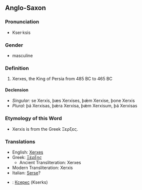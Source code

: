 ==Anglo-Saxon==

===Pronunciation===
*Kser·ksis

===Gender===
*masculine

===Definition===
#Xerxes, the King of Persia from 485 BC to 465 BC

====Declension====
*''Singular:'' se Xerxis, þæs Xerxises, þǽm Xerxise, þone Xerxis
*''Plural:'' þá Xerxisas, þǽra Xerxisa, þǽm Xerxisum, þá Xerxisas

===Etymology of this Word===
*Xerxis is from the Greek Ξερξες.

===Translations===
*English: [[Xerxes]]
*Greek: [[Ξέρξης]]
**Ancient Transliteration: Xerxes
*Modern Transliteration: Xerxis
*Italian: [[Serse]]?
*{{uk}}: [[Ксеркс]] (Kserks)